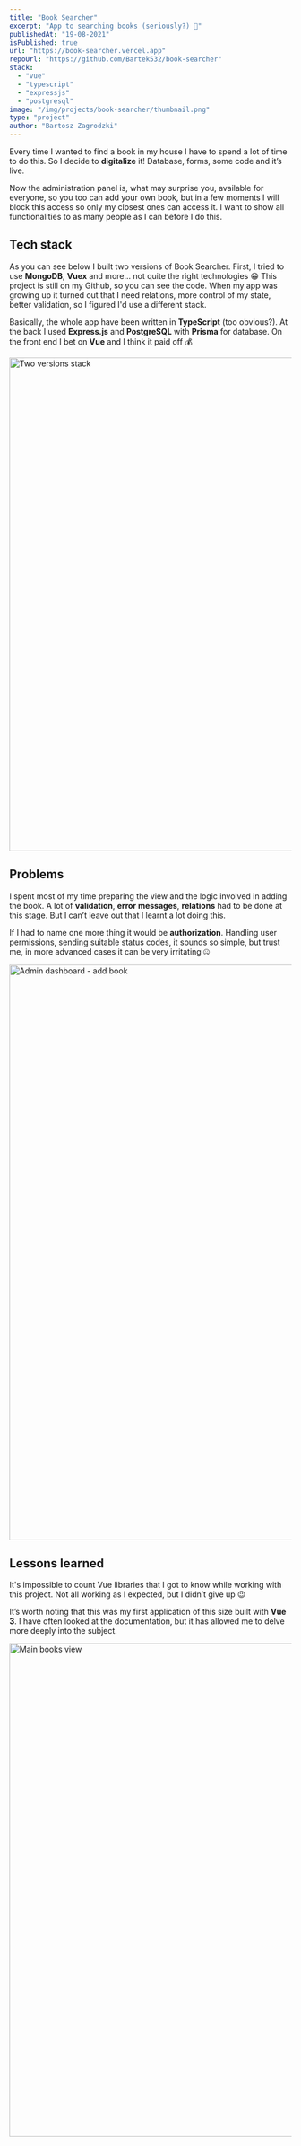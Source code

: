 ```yaml
---
title: "Book Searcher"
excerpt: "App to searching books (seriously?) 📘"
publishedAt: "19-08-2021"
isPublished: true
url: "https://book-searcher.vercel.app"
repoUrl: "https://github.com/Bartek532/book-searcher"
stack:
  - "vue"
  - "typescript"
  - "expressjs"
  - "postgresql"
image: "/img/projects/book-searcher/thumbnail.png"
type: "project"
author: "Bartosz Zagrodzki"
---
```


<div id="introduction">

Every time I wanted to find a book in my house I have to spend a lot of time to do this. So I decide to **digitalize** it! Database, forms, some code and it’s live.

Now the administration panel is, what may surprise you, available for everyone, so you too can add your own book, but in a few moments I will block this access so only my closest ones can access it. I want to show all functionalities to as many people as I can before I do this.

</div>

## Tech stack

As you can see below I built two versions of Book Searcher. First, I tried to use **MongoDB**, **Vuex** and more... not quite the right technologies 😁 This project is still on my <Link href="https://github.com/Bartek532/book-searcher-mongo">Github</Link>, so you can see the code. When my app was growing up it turned out that I need relations, more control of my state, better validation, so I figured I'd use a different stack.

Basically, the whole app have been written in **TypeScript** (too obvious?). At the back I used **Express.js** and **PostgreSQL**
with **Prisma** for database. On the front end I bet on **Vue** and I think it paid off 💰

<Image src="/img/projects/book-searcher/stack.png" alt="Two versions stack" width="1200" height="880" />

## Problems

I spent most of my time preparing the view and the logic involved in adding the book. A lot of **validation**, **error messages**, **relations** had to be done at this stage. But I can’t leave out that I learnt a lot doing this.

If I had to name one more thing it would be **authorization**. Handling user permissions, sending suitable status codes, it sounds so simple, but trust me, in more advanced cases it can be very irritating 🤐

<Image src="/img/projects/book-searcher/add-book.png" alt="Admin dashboard - add book" width="1400" height="1026" />

## Lessons learned

It's impossible to count Vue libraries that I got to know while working with this project. Not all working as I expected, but I didn’t give up 😉

It’s worth noting that this was my first application of this size built with **Vue 3**. I have often looked at the documentation, but it has allowed me to delve more deeply into the subject.

<Image src="/img/projects/book-searcher/books.png" alt="Main books view" width="1200" height="880" />
